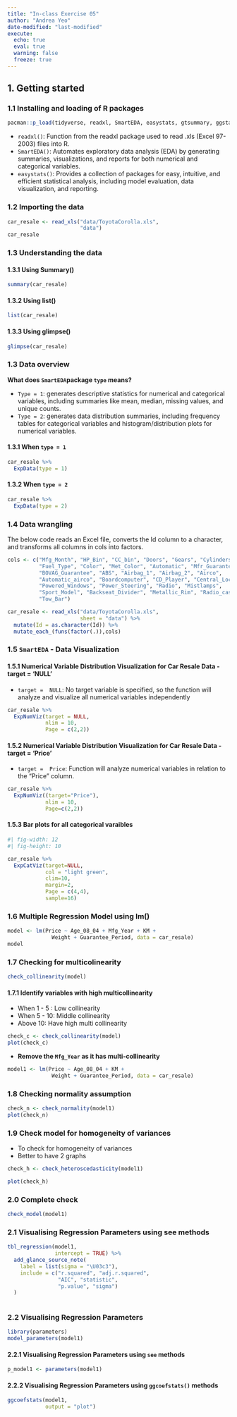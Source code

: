 ```yaml
---
title: "In-class Exercise 05"
author: "Andrea Yeo"
date-modified: "last-modified"
execute:
  echo: true
  eval: true
  warning: false
  freeze: true
---
```

## 1. Getting started

### 1.1 Installing and loading of R packages

```r
pacman::p_load(tidyverse, readxl, SmartEDA, easystats, gtsummary, ggstatsplot)
```
-   `readxl()`: Function from the readxl package used to read .xls (Excel 97-2003) files into R.
-   `SmartEDA()`: Automates exploratory data analysis (EDA) by generating summaries, visualizations, and reports for both numerical and categorical variables.
-   `easystats()`: Provides a collection of packages for easy, intuitive, and efficient statistical analysis, including model evaluation, data visualization, and reporting.

### 1.2 Importing the data

```r
car_resale <- read_xls("data/ToyotaCorolla.xls", 
                       "data")
car_resale
```
### 1.3 Understanding the data
#### 1.3.1 Using Summary() 

```r
summary(car_resale)
```
#### 1.3.2 Using list() 
```r
list(car_resale)
```
#### 1.3.3 Using glimpse() 
```r
glimpse(car_resale)
```

### 1.3 Data overview
**What does `SmartEDA`package `type` means?**

-   `Type = 1`: generates descriptive statistics for numerical and categorical variables, including summaries like mean, median, missing values, and unique counts.
-   `Type = 2`: generates data distribution summaries, including frequency tables for categorical variables and histogram/distribution plots for numerical variables.

#### 1.3.1 When `type = 1`

```r
car_resale %>%
  ExpData(type = 1)
```
#### 1.3.2 When `type = 2`

```r
car_resale %>%
  ExpData(type = 2)
```

### 1.4 Data wrangling
The below code reads an Excel file, converts the Id column to a character, and transforms all columns in cols into factors.

```r
cols <- c("Mfg_Month", "HP_Bin", "CC_bin", "Doors", "Gears", "Cylinders", 
          "Fuel_Type", "Color", "Met_Color", "Automatic", "Mfr_Guarantee", 
          "BOVAG_Guarantee", "ABS", "Airbag_1", "Airbag_2", "Airco", 
          "Automatic_airco", "Boardcomputer", "CD_Player", "Central_Lock", 
          "Powered_Windows", "Power_Steering", "Radio", "Mistlamps", 
          "Sport_Model", "Backseat_Divider", "Metallic_Rim", "Radio_cassette", 
          "Tow_Bar")

car_resale <- read_xls("data/ToyotaCorolla.xls", 
                       sheet = "data") %>%
  mutate(Id = as.character(Id)) %>%
  mutate_each_(funs(factor(.)),cols)
```

### 1.5 `SmartEDA` - Data Visualization
#### 1.5.1 Numerical Variable Distribution Visualization for Car Resale Data - target = 'NULL'

-   `target =  NULL`: No target variable is specified, so the function will analyze and visualize all numerical variables independently

```r
car_resale %>%
  ExpNumViz(target = NULL, 
            nlim = 10, 
            Page = c(2,2))
```

#### 1.5.2 Numerical Variable Distribution Visualization for Car Resale Data - target = 'Price'

-   `target =  Price`: Function will analyze numerical variables in relation to the "Price" column.

```r
car_resale %>%
  ExpNumViz((target="Price"),
            nlim = 10,
            Page=c(2,2))

```

#### 1.5.3 Bar plots for all categorical varaibles

```r
#| fig-width: 12
#| fig-height: 10

car_resale %>%
  ExpCatViz(target=NULL,
            col = "light green",
            clim=10,
            margin=2,
            Page = c(4,4),
            sample=16)

```

### 1.6 Multiple Regression Model using lm()

```r
model <- lm(Price ~ Age_08_04 + Mfg_Year + KM + 
              Weight + Guarantee_Period, data = car_resale)
model
```
### 1.7 Checking for multicolinearity

```r
check_collinearity(model)
```
#### 1.7.1 Identify variables with high multicollinearity

-   When 1 - 5 : Low collinearity
-   When 5 - 10: Middle collinearity
-   Above 10: Have high multi collinearity

```r
check_c <- check_collinearity(model)
plot(check_c)

```
-   **Remove the `Mfg_Year` as it has multi-collinearity**

```r
model1 <- lm(Price ~ Age_08_04 + KM + 
              Weight + Guarantee_Period, data = car_resale)

```

### 1.8 Checking normality assumption

```r
check_n <- check_normality(model1)
plot(check_n)
```
### 1.9 Check model for homogeneity of variances

-   To check for homogeneity of variances
-   Better to have 2 graphs

```r

check_h <- check_heteroscedasticity(model1)

plot(check_h)
```

### 2.0 Complete check

```r
check_model(model1)
```
### 2.1 Visualising Regression Parameters using see methods 

```r
tbl_regression(model1, 
               intercept = TRUE) %>%
  add_glance_source_note(
    label = list(sigma = "\U03c3"),
    include = c("r.squared", "adj.r.squared",
                "AIC", "statistic",
                "p.value", "sigma")  
  )
         
```
### 2.2 Visualising Regression Parameters

```r
library(parameters)
model_parameters(model1)

```
#### 2.2.1 Visualising Regression Parameters using `see` methods

```r
p_model1 <- parameters(model1)
```

#### 2.2.2 Visualising Regression Parameters using `ggcoefstats()` methods

```r
ggcoefstats(model1, 
            output = "plot")
```


